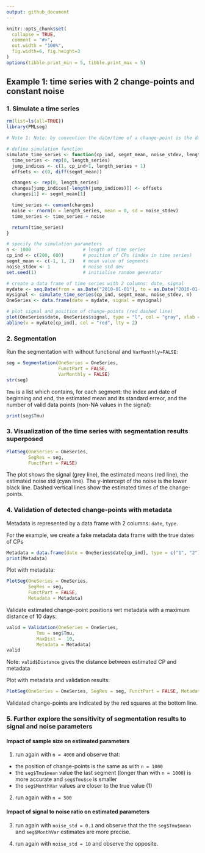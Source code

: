 ```yaml
---
output: github_document
---
```


<!-- Example1.md is generated from Example1.Rmd. Please edit that file -->

```r
knitr::opts_chunk$set(
  collapse = TRUE,
  comment = "#>",
  out.width = "100%",
  fig.width=6, fig.height=3
)
options(tibble.print_min = 5, tibble.print_max = 5)
```

## Example 1: time series with 2 change-points and constant noise

### 1. Simulate a time series

```r
rm(list=ls(all=TRUE))
library(PMLseg)

# Note 1: Note: by convention the date/time of a change-point is the date/time of the last point in the segment

# define simulation function
simulate_time_series <- function(cp_ind, segmt_mean, noise_stdev, length_series) {
  time_series <- rep(0, length_series)
  jump_indices <- c(1, cp_ind+1, length_series + 1)
  offsets <- c(0, diff(segmt_mean))

  changes <- rep(0, length_series)
  changes[jump_indices[-length(jump_indices)]] <- offsets
  changes[1] <- segmt_mean[1]

  time_series <- cumsum(changes)
  noise <- rnorm(n = length_series, mean = 0, sd = noise_stdev)
  time_series <- time_series + noise

  return(time_series)
}

# specify the simulation parameters
n <- 1000                   # length of time series
cp_ind <- c(200, 600)       # position of CPs (index in time series)
segmt_mean <- c(-1, 1, 2)   # mean value of segments
noise_stdev <- 1            # noise std dev
set.seed(1)                 # initialise random generator

# create a data frame of time series with 2 columns: date, signal
mydate <- seq.Date(from = as.Date("2010-01-01"), to = as.Date("2010-01-01")+(n-1), by = "day")
mysignal <- simulate_time_series(cp_ind, segmt_mean, noise_stdev, n)
OneSeries <- data.frame(date = mydate, signal = mysignal)

# plot signal and position of change-points (red dashed line)
plot(OneSeries$date, OneSeries$signal, type = "l", col = "gray", xlab = "date", ylab = "signal", main="Simulated time series")
abline(v = mydate[cp_ind], col = "red", lty = 2)
```

### 2. Segmentation

Run the segmentation with without functional and `VarMonthly=FALSE`:

```r
seg = Segmentation(OneSeries = OneSeries, 
                   FunctPart = FALSE,
                   VarMonthly = FALSE)
str(seg)
```

`Tmu` is a list which contains, for each segment: the index and date of beginning and end, the estimated mean and its standard erreor, and the number of valid data points (non-NA values in the signal):

```r
print(seg$Tmu)
```

### 3. Visualization of the time series with segmentation results superposed

```r
PlotSeg(OneSeries = OneSeries, 
        SegRes = seg, 
        FunctPart = FALSE)
```

The plot shows the signal (grey line), the estimated means (red line), the estimated noise std (cyan line). 
The y-intercept of the noise is the lower black line. Dashed vertical lines show the estimated times of the change-points.

### 4. Validation of detected change-points with metadata

Metadata is represented by a data frame with 2 columns: `date`, `type`.

For the example, we create a fake metadata data frame with the true dates of CPs

```r
Metadata = data.frame(date = OneSeries$date[cp_ind], type = c("1", "2"))
print(Metadata)
```

Plot with metadata:

```r
PlotSeg(OneSeries = OneSeries, 
        SegRes = seg, 
        FunctPart = FALSE, 
        Metadata = Metadata) 
```

Validate estimated change-point positions wrt metadata with a maximum distance of 10 days:

```r
valid = Validation(OneSeries = OneSeries, 
           Tmu = seg$Tmu,
           MaxDist =  10,
           Metadata = Metadata)
valid
```
Note: `valid$Distance` gives the distance between estimated CP and metadata

Plot with metadata and validation results:

```r
PlotSeg(OneSeries = OneSeries, SegRes = seg, FunctPart = FALSE, Metadata = Metadata, Validated_CP_Meta = valid)
```

Validated change-points are indicated by the red squares at the bottom line.

### 5. Further explore the sensitivity of segmentation results to signal and noise parameters

#### Impact of sample size on estimated parameters

1. run again with `n = 4000` and observe that:
- the position of change-points is the same as with `n = 1000`
- the `seg$Tmu$mean` value the last segment (longer than with `n = 1000`) is more accurate and `seg$Tmu$se` is smaller
- the `seg$MonthVar` values are closer to the true value (1)

2. run again with `n = 500`

#### Impact of signal to noise ratio on estimated parameters

3. run again with `noise_std = 0.1` and observe that the the `seg$Tmu$mean` and `seg$MonthVar` estimates are more precise.
  
4. run again with `noise_std = 10` and observe the opposite.





